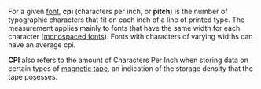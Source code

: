 {{cleanup-date|February 2006}}
For a given [[font]], '''cpi''' (characters per inch, or '''pitch''') is the number of typographic characters that fit on each inch of a line of printed type. The measurement applies mainly to fonts that have the same width for each character ([[font#Monospace_fonts|monospaced fonts]]). Fonts with characters of varying widths can have an average cpi.

'''CPI''' also refers to the amount of Characters Per Inch when storing data on certain types of [[Magnetic_tape|magnetic tape]], an indication of the storage density that the tape posesses.

{{typography-stub}}
